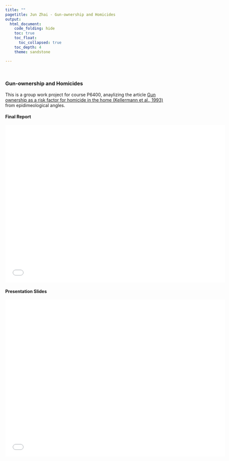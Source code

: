 ```yaml
---
title: ""
pagetitle: Jun Zhai - Gun-ownership and Homicides
output: 
  html_document:
    code_folding: hide
    toc: true
    toc_float:      
      toc_collapsed: true
    toc_depth: 4
    theme: sandstone

---
```

<title>Jun Zhai - Gun-ownership and homicides</title>
</br>

### Gun-ownership and Homicides
This is a group work project for course P6400, anaylizing the article [Gun ownership as a risk factor for homicide in the home (Kellermann et al., 1993)](https://www.nejm.org/doi/full/10.1056/NEJM199310073291506) from epidimeological angles.

#### Final Report

<embed src="./Seminar 2_Final Group project.pdf" type="application/pdf"   height="500px" width="700">

#### Presentation Slides

<embed src="./epi.pdf" type="application/pdf"   height="500px" width="700">


